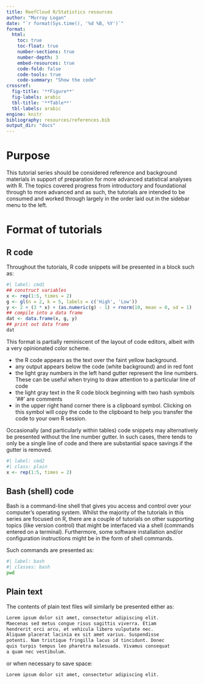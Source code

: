 ```yaml
---
title: ReefCloud R/Statistics resources 
author: "Murray Logan"
date: "`r format(Sys.time(), '%d %B, %Y')`"
format: 
  html:
    toc: true
    toc-float: true
    number-sections: true
    number-depth: 3
    embed-resources: true
    code-fold: false
    code-tools: true
    code-summary: "Show the code"
crossref:
  fig-title: '**Figure**'
  fig-labels: arabic
  tbl-title: '**Table**'
  tbl-labels: arabic
engine: knitr
bibliography: resources/references.bib
output_dir: "docs"
---
```


# Purpose

This tutorial series should be considered reference and background
materials in support of preparation for more advanced statistical
analyses with R. The topics covered progress from introductory and
foundational through to more advanced and as such, the tutorials are
intended to be consumed and worked through largely in the order laid
out in the sidebar menu to the left.
 
# Format of tutorials 

## R code
Throughout the tutorials, R code snippets will be presented in a block such as:

```r
#| label: cmd1
## construct variables
x <- rep(1:5, times = 2)
g <- gl(n = 2, k = 5, labels = c('High', 'Low'))
y <- 2 + (3 * x) + (as.numeric(g) - 1) + rnorm(10, mean = 0, sd = 1)
## compile into a data frame
dat <- data.frame(x, g, y)
## print out data frame
dat
```

This format is partially reminiscent of the layout of code editors,
albeit with a very opinionated color scheme.

- the R code appears as the text over the faint yellow background.
- any output appears below the code (white background) and in red font
- the light gray numbers in the left hand gutter represent the line
  numbers. These can be useful when trying to draw attention to a
  particular line of code
- the light gray text in the R code block beginning with two hash
  symbols '##' are comments
- in the upper right hand corner there is a clipboard symbol. Clicking
  on this symbol will copy the code to the clipboard to help you
  transfer the code to your own R session.

Occasionally (and particularly within tables) code snippets may
alternatively be presented without the line number gutter. In such
cases, there tends to only be a single line of code and there are
substantial space savings if the gutter is removed.

```r
#| label: cmd2
#| class: plain
x <- rep(1:5, times = 2)
```


## Bash (shell) code

Bash is a command-line shell that gives you access and control over
your computer's operating system. Whilst the majority of the tutorials
in this series are focused on R, there are a couple of tutorials on
other supporting topics (like version control) that might be
interfaced via a shell (commands entered on a terminal). Furthermore,
some software installation and/or configuration instructions might be
in the form of shell commands.

Such commands are presented as:

```bash
#| label: bash
#| classes: bash 
pwd
```

## Plain text

The contents of plain text files will similarly be presented either as:

```txt
Lorem ipsum dolor sit amet, consectetur adipiscing elit. 
Maecenas sed metus congue risus sagittis viverra. Etiam 
hendrerit orci arcu, et vehicula libero vulputate nec. 
Aliquam placerat lacinia ex sit amet varius. Suspendisse 
potenti. Nam tristique fringilla lacus id tincidunt. Donec 
quis turpis tempus leo pharetra malesuada. Vivamus consequat 
a quam nec vestibulum.
```

or when necessary to save space:

```txt
Lorem ipsum dolor sit amet, consectetur adipiscing elit. 
```


